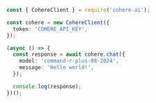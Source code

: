```typescript TYPESCRIPT
const { CohereClient } = require('cohere-ai');

const cohere = new CohereClient({
  token: 'COHERE_API_KEY',
});

(async () => {
  const response = await cohere.chat({
    model: 'command-r-plus-08-2024',
    message: 'Hello world!',
  });

  console.log(response);
})();
```
